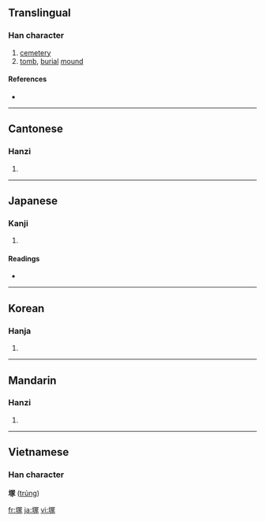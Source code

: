 {{also|塚}}
==Translingual==

===Han character===
{{Han char|rn=32|rad=土|as=9|sn=12|four=4713<sub>2</sub>|canj=土月一人 (GBMO)}}

# [[cemetery]]
# [[tomb]], [[burial]] [[mound]]

====References====
* {{Han ref|kx=0236.020|dkj=05345|dj=0473.180|hdz=10476.070|uh=585A|ud=22618|bh=B6EF|bd=46831}}

----

==Cantonese==

===Hanzi===
{{yue-hanzi|jyut=|y=chung2}}

# {{defn|Cantonese}}

----

==Japanese==

===Kanji===
{{ja-kanji|grade=c|rs=土10}}

# {{defn|Japanese}}

====Readings====
* {{ja-readings|on=[[ちょう]] (chō)|kun=[[つか]] (tsuka)}}

----

==Korean==

===Hanja===
{{ko-hanja|hangeul=총|rv=chong|mr=ch'ong}}

# {{defn|Korean}}

----

==Mandarin==

===Hanzi===
{{cmn-hanzi|pin=[[zhǒng]] ([[zhong3]])|wg=chung<sup>3</sup>}}

# {{defn|Mandarin}}

----

==Vietnamese==
===Han character===
'''塚''' ([[trủng]])

[[fr:塚]]
[[ja:塚]]
[[vi:塚]]